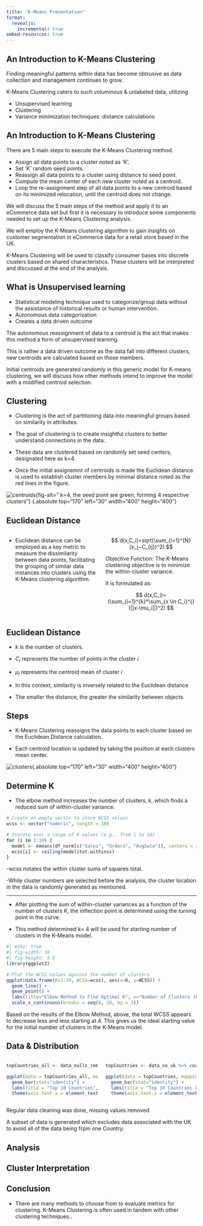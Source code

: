 ```yaml
---
title: "K-Means Presentation"
format: 
  revealjs:
    incremental: true
embed-resources: true
---
```

## An Introduction to K-Means Clustering

::: incremental
Finding meaningful patterns within data has become obtrusive as data collection and management continues to grow.

K-Means Clustering caters to such voluminous & unlabeled data, utilizing
:::

::: {.fragment .fade-up}
-   Unsupervised learning
-   Clustering
-   Variance minimization techniques: distance calculations
:::

## An Introduction to K-Means Clustering

::: nonincremental
There are 5 main steps to execute the K-Means Clustering method.
:::

::: {.fragment .fade-up}
-   Assign all data points to a cluster noted as 'K'.
-   Set 'K' random seed points.
-   Reassign all data points to a cluster using distance to seed point.
-   Compute the mean center of each new cluster noted as a centroid.
-   Loop the re-assignment step of all data points to a new centroid based on its minimized relocation, until the centroid does not change.
:::

::: notes
We will discuss the 5 main steps of the method and apply it to an eCommerce data set but first it is necessary to introduce some components needed to set up the K-Means Clustering analysis.

We will employ the K-Means clustering algorithm to gain insights on customer segmentation in eCommerce data for a retail store based in the UK.

K-Means Clustering will be used to classify consumer bases into discrete clusters based on shared characteristics. These clusters will be interpreted and discussed at the end of the analysis.
:::

## What is Unsupervised learning

::: incremental
-   Statistical modeling technique used to categorize/group data without the assistance of historical results or human intervention.
-   Autonomous data categorization
-   Creates a data driven outcome
:::

::: notes
The autonomous reassignment of data to a centroid is the act that makes this method a form of unsupervised learning.

This is rather a data driven outcome as the data fall into different clusters, new centroids are calculated based on those members.

Initial centroids are generated randomly in this generic model for K-means clustering, we will discuss how other methods intend to improve the model with a modified centroid selection.
:::

## Clustering

::: incremental
-   Clustering is the act of partitioning data into meaningful groups based on similarity in attributes.

-   The goal of clustering is to create insightful clusters to better understand connections in the data.

-   These data are clustered based on randomly set seed centers, designated here as k=4.

-   Once the initial assignemnt of centroids is made the Euclidean distance is used to establish cluster members by minimal distance noted as the red lines in the figure.
:::

::: {.absolute .fragment bottom="100" right="100"}
![centroids](centroids.png){fig-alt=" k=4, the seed point are green, forming 4 respective clusters"} {.absolute top="170" left="30" width="400" height="400"}
:::

## Euclidean Distance

::: columns
::: {.column width="50%"}
-   Euclidean distance can be employed as a key metric to measure the dissimilarity between data points, facilitating the grouping of similar data instances into clusters using the K-Means clustering algorithm.
:::

::: {.column width="50%"}
$$
d(x,C_i)=sqrt(\sum_{i=1}^{N} (x_j−C_{ij})^2)
$$

Objective Function: The K-Means clustering objective is to minimize the within-cluster variance.

It is formulated as:

$$
d(x,C_i)=(\sum_{i=1}^{k}*\sum_{x \in C_i}^{}(||x-\mu_i||)^2)
$$
:::
:::

## Euclidean Distance

::: nonincremental
-   $k$ is the number of clusters.

-   $C_i$ represents the number of points in the cluster $i$

-   $\mu_i$ represents the centroid mean of cluster $i$

-   In this context, similarity is inversely related to the Euclidean distance

-   The smaller the distance, the greater the similarity between objects
:::

## Steps

::: nonincremental
-   K-Means Clustering reassigns the data points to each cluster based on the Euclidean Distance calculation.

-   Each centroid location is updated by taking the position at each clusters mean center.

![clusters](clusters.png){fig-alt="data points reassigned to centroids"}{.absolute top="170" left="30" width="400" height="400"}
:::

## Determine K

::: incremental
-   The elbow method increases the number of clusters, $k$, which finds a reduced sum of within-cluster variance.
:::

``` .r
# Create an empty vector to store WCSS values
wcss <- vector("numeric", length = 10)

# Iterate over a range of K values (e.g., from 1 to 10)
for (i in 1:10) {
  model <- kmeans(df_norm[c("Sales", "Orders", "AvgSale")], centers = i, nstart = 10)
  wcss[i] <- ceiling(model$tot.withinss)
}
```

::: notes
-wcss notates the within cluster sums of squares total.

-While cluster numbers are selected before the analysis, the cluster location in the data is randomly generated as mentioned.
:::

---

-   After plotting the sum of within-cluster variances as a function of the number of clusters $K$, the inflection point is determined using the turning point in the curve.

-   This method determined k= $4$ will be used for starting number of clusters in the K-Means model.

``` .r
#| echo: true
#| fig-width: 10
#| fig-height: 4.5
library(ggplot2)

# Plot the WCSS values against the number of clusters
ggplot(data.frame(K=1:10, WCSS=wcss), aes(x=K, y=WCSS)) +
  geom_line() +
  geom_point() +
  labs(title="Elbow Method to Find Optimal K", x="Number of Clusters (K)", y="Within-Cluster-Sum-of-Squares (WCSS)") +
  scale_x_continuous(breaks = seq(0, 10, by = 1))
```

::: notes
Based on the results of the Elbow Method, above, the total WCSS appears to decrease less and less starting at 4. This gives us the ideal starting value for the initial number of clusters in the K-Means model.
:::

## Data & Distribution

::::{.columns} 
:::{.column width="50%"}
``` r
topCountries_all <- data_nulls_removed %>% count(Country) %>% slice_max(n, n = 10, with_ties = FALSE)

ggplot(data = topCountries_all, mapping = aes(x=Country, y=n, fill=Country)) + 
  geom_bar(stat="identity") +
  labs(title = "Top 10 Countries", y="Total Lifetime Transactions") +
  theme(axis.text.x = element_text(angle=45, vjust=1, hjust=1))
```
:::

::: {.column width="50%"}
``` r
topCountries <- data_no_uk %>% count(Country) %>% slice_max(n, n = 10, with_ties = FALSE) 

ggplot(data = topCountries, mapping = aes(x=Country, y=n, fill=Country)) + 
  geom_bar(stat="identity") +
  labs(title = "Top 10 Countries (excluding UK)", y="Total Lifetime Transactions") +
  theme(axis.text.x = element_text(angle=45, vjust=1, hjust=1))
```
:::
::::

::: notes
Regular data cleaning was done, missing values removed

A subset of data is generated which excludes data associated with the UK to avoid all of the data being frpm one Country.
:::

## Analysis

## Cluster Interpretation

## Conclusion

-   There are many methods to choose from to evaluate metrics for clustering. K-Means Clustering is often used in tandem with other clustering techniques..
